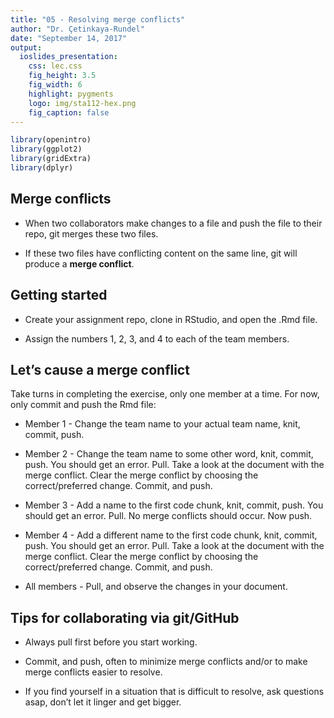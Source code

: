 ```yaml
---
title: "05 - Resolving merge conflicts"
author: "Dr. Çetinkaya-Rundel"
date: "September 14, 2017"
output:
  ioslides_presentation:
    css: lec.css
    fig_height: 3.5
    fig_width: 6
    highlight: pygments
    logo: img/sta112-hex.png
    fig_caption: false
---
```


```r
library(openintro)
library(ggplot2)
library(gridExtra)
library(dplyr)
```


## Merge conflicts

- When two collaborators make changes to a file and push the file to their repo, git merges these two files.

- If these two files have conflicting content on the same line, git will produce a **merge conflict**.

## Getting started

- Create your assignment repo, clone in RStudio, and open the .Rmd file.

- Assign the numbers 1, 2, 3, and 4 to each of the team members.

## Let's cause a merge conflict {.smaller}

Take turns in completing the exercise, only one member at a time. For now, only commit and push the Rmd file:

- Member 1 - Change the team name to your actual team name, knit, commit, push.

- Member 2 - Change the team name to some other word, knit, commit, push. You should get an error. Pull. Take a look at the document with the merge conflict. Clear the merge conflict by choosing the correct/preferred change. Commit, and push.

- Member 3 - Add a name to the first code chunk, knit, commit, push. You should get an error. Pull. No merge conflicts should occur. Now push.

- Member 4 - Add a different name to the first code chunk, knit, commit, push. You should get an error. Pull. Take a look at the document with the merge conflict. Clear the merge conflict by choosing the correct/preferred change. Commit, and push.

- All members - Pull, and observe the changes in your document.

## Tips for collaborating via git/GitHub

- Always pull first before you start working.

- Commit, and push, often to minimize merge conflicts and/or to make merge conflicts easier to resolve.

- If you find yourself in a situation that is difficult to resolve, ask questions asap, don't let it linger and get bigger.
